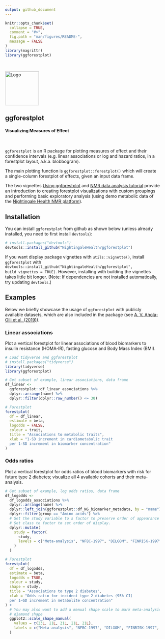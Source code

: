 ```yaml
---
output: github_document
---
```


<!-- README.md is generated from README.Rmd. Please edit that file -->

```r
knitr::opts_chunk$set(
  collapse = TRUE,
  comment = "#>",
  fig.path = "man/figures/README-",
  message = FALSE
)
library(magrittr)
library(ggforestplot)
```


<br>

<div style="text-align:left">
<span><a href="https://nightingalehealth.github.io/ggforestplot/index.html">
<img src="man/figures/logo.png" width=110 alt="Logo"/> 
</a>
<h2><strong>ggforestplot</strong> </h2>
<h4>Visualizing Measures of Effect</h4></span>
</div>

<br>

`ggforestplot` is an R package for plotting measures of effect and their 
confidence intervals (e.g. linear associations or log and hazard ratios, in a
forestplot layout, a.k.a. blobbogram).

The main plotting function is `ggforestplot::forestplot()` which will create a
single-column forestplot of effects, given an input data frame. 

The two vignettes 
[Using ggforestplot](https://nightingalehealth.github.io/ggforestplot/articles/ggforestplot.html) and 
[NMR data analysis tutorial](https://nightingalehealth.github.io/ggforestplot/articles/nmr-data-analysis-tutorial.html) 
provide an introduction to creating forestplot visualizations with custom 
groupings and performing basic exploratory analysis (using demo metabolic 
data of the [Nightingale Health NMR platform](https://nightingalehealth.com/technology)).

## Installation

You can install `ggforestplot` from github as shown below (unless already
installed, you need to first install `devtools`):

```r
# install.packages("devtools")
devtools::install_github("NightingaleHealth/ggforestplot")
```

If you want display package vignettes with `utils::vignette()`, install `ggforestplot` with `devtools::install_github("NightingaleHealth/ggforestplot", build_vignettes = TRUE)`. However, installing with building the vignettes takes little bit longer. (Note: If dependencies are not installed automatically, try updating `devtools`.)

## Examples

Below we briefly showcase the usage of `ggforestplot` with publicly available 
datasets, which are also included in the package (see [A. V. Ahola-Olli et al. (2019)](https://www.biorxiv.org/content/10.1101/513648v1)). 

### Linear associations

Plot a vertical forestplot for linear associations of blood biomarkers to 
insulin resistance (HOMA-IR), fasting glucose and Body Mass Index (BMI).

```r
# Load tidyverse and ggforestplot
# install.packages("tidyverse")
library(tidyverse)
library(ggforestplot)

# Get subset of example, linear associations, data frame
df_linear <-
  ggforestplot::df_linear_associations %>%
  dplyr::arrange(name) %>%
  dplyr::filter(dplyr::row_number() <= 30)

# Forestplot
forestplot(
  df = df_linear,
  estimate = beta,
  logodds = FALSE,
  colour = trait,
  title = "Associations to metabolic traits",
  xlab = "1-SD increment in cardiometabolic trait
  per 1-SD increment in biomarker concentration"
)
```

### Odds ratios

Plot a vertical forestplot for odds ratios of blood biomarkers with risk for 
future type 2 diabetes; visualize all 4 available cohorts and their meta-analysis.

```r
# Get subset of example, log odds ratios, data frame
df_logodds <-
  df_logodds_associations %>%
  dplyr::arrange(name) %>%
  dplyr::left_join(ggforestplot::df_NG_biomarker_metadata, by = "name") %>% 
  dplyr::filter(group == "Amino acids") %>%
  # Set the study variable to a factor to preserve order of appearance
  # Set class to factor to set order of display.
  dplyr::mutate(
    study = factor(
      study,
      levels = c("Meta-analysis", "NFBC-1997", "DILGOM", "FINRISK-1997", "YFS")
    )
  )

# Forestplot
forestplot(
  df = df_logodds,
  estimate = beta,
  logodds = TRUE,
  colour = study,
  shape = study,
  title = "Associations to type 2 diabetes",
  xlab = "Odds ratio for incident type 2 diabetes (95% CI)
  per 1−SD increment in metabolite concentration"
) +
  # You may also want to add a manual shape scale to mark meta-analysis with a
  # diamond shape
  ggplot2::scale_shape_manual(
    values = c(23L, 21L, 21L, 21L, 21L),
    labels = c("Meta-analysis", "NFBC-1997", "DILGOM", "FINRISK-1997", "YFS")
  )
```
